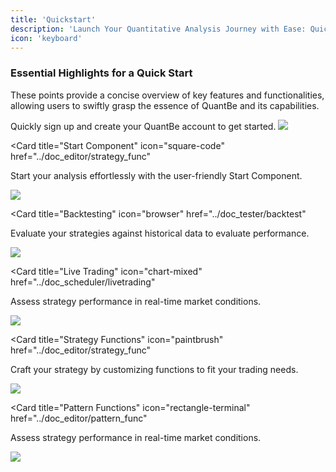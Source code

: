 ```yaml
---
title: 'Quickstart'
description: 'Launch Your Quantitative Analysis Journey with Ease: Quick Start, Powerful Results!'
icon: 'keyboard'
---
```


### Essential Highlights for a Quick Start

These points provide a concise overview of key features and functionalities, allowing users to swiftly grasp the essence of QuantBe and its capabilities.

<CardGroup>

<Card title="Registration" icon="gear" href="/settings/global">
  Quickly sign up and create your QuantBe account to get started.
  <Frame className="mx-auto">
      <img style={{height: "150px"}} src="/images/Register.png" /> 
  </Frame>
</Card>

<Card
  title="Start Component"
  icon="square-code"
  href="../doc_editor/strategy_func"
>
  Start your analysis effortlessly with the user-friendly Start Component.
  <Frame className="mx-auto">
      <img style={{height: "150px"}} src="/images/SC.png" /> 
  </Frame>
</Card>

<Card
  title="Backtesting"
  icon="browser"
  href="../doc_tester/backtest"
>
  Evaluate your strategies against historical data to evaluate performance.
  <Frame className="mx-auto">
      <img style={{height: "150px"}} src="/images/BT.png" /> 
  </Frame>
</Card>


<Card
  title="Live Trading"
  icon="chart-mixed"
  href="../doc_scheduler/livetrading"
>
  Assess strategy performance in real-time market conditions.
  <Frame className="mx-auto">
      <img style={{height: "150px"}} src="/images/LT.png" /> 
  </Frame>
</Card>

<Card
  title="Strategy Functions"
  icon="paintbrush"
  href="../doc_editor/strategy_func"
>
  Craft your strategy by customizing functions to fit your trading needs.
  <Frame className="mx-auto">
      <img style={{height: "150px"}} src="/images/S.png" /> 
  </Frame>
</Card>

<Card
  title="Pattern Functions"
  icon="rectangle-terminal"
  href="../doc_editor/pattern_func"
>
  Assess strategy performance in real-time market conditions.
  <Frame className="mx-auto">
      <img style={{height: "150px"}} src="/images/P.png" /> 
  </Frame>
</Card>

</CardGroup>



